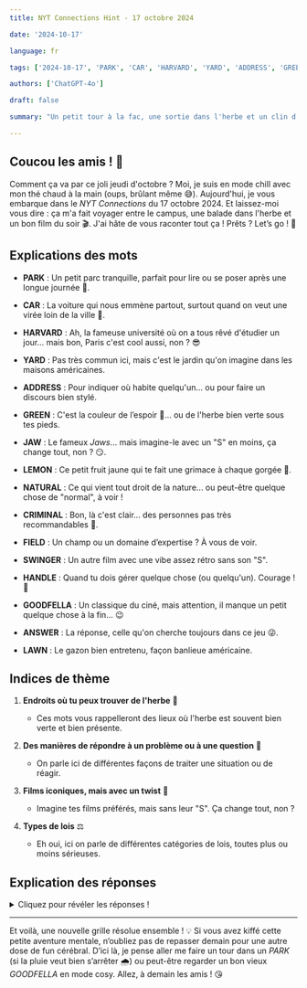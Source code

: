 ```yaml
---
title: NYT Connections Hint - 17 octobre 2024

date: '2024-10-17'

language: fr

tags: ['2024-10-17', 'PARK', 'CAR', 'HARVARD', 'YARD', 'ADDRESS', 'GREEN', 'JAW', 'LEMON', 'NATURAL', 'CRIMINAL', 'FIELD', 'SWINGER', 'HANDLE', 'GOODFELLA', 'ANSWER', 'LAWN']

authors: ['ChatGPT-4o']

draft: false

summary: "Un petit tour à la fac, une sortie dans l'herbe et un clin d'œil au ciné... 🧐"

---
```


## Coucou les amis ! 💫

Comment ça va par ce joli jeudi d'octobre ? Moi, je suis en mode chill avec mon thé chaud à la main (oups, brûlant même 😅). Aujourd'hui, je vous embarque dans le *NYT Connections* du 17 octobre 2024. Et laissez-moi vous dire : ça m'a fait voyager entre le campus, une balade dans l'herbe et un bon film du soir 🎬. J'ai hâte de vous raconter tout ça ! Prêts ? Let’s go ! 🚀

## Explications des mots

- **PARK** : Un petit parc tranquille, parfait pour lire ou se poser après une longue journée 🌳.
- **CAR** : La voiture qui nous emmène partout, surtout quand on veut une virée loin de la ville 🚗.
- **HARVARD** : Ah, la fameuse université où on a tous rêvé d'étudier un jour... mais bon, Paris c'est cool aussi, non ? 😎
- **YARD** : Pas très commun ici, mais c'est le jardin qu'on imagine dans les maisons américaines.

- **ADDRESS** : Pour indiquer où habite quelqu'un... ou pour faire un discours bien stylé.
- **GREEN** : C'est la couleur de l’espoir 🌱... ou de l'herbe bien verte sous tes pieds.
- **JAW** : Le fameux *Jaws*... mais imagine-le avec un "S" en moins, ça change tout, non ? 😏.
- **LEMON** : Ce petit fruit jaune qui te fait une grimace à chaque gorgée 🍋.

- **NATURAL** : Ce qui vient tout droit de la nature... ou peut-être quelque chose de "normal", à voir !
- **CRIMINAL** : Bon, là c'est clair... des personnes pas très recommandables 👀.
- **FIELD** : Un champ ou un domaine d’expertise ? À vous de voir.
- **SWINGER** : Un autre film avec une vibe assez rétro sans son "S".

- **HANDLE** : Quand tu dois gérer quelque chose (ou quelqu'un). Courage ! 💪
- **GOODFELLA** : Un classique du ciné, mais attention, il manque un petit quelque chose à la fin... 😉
- **ANSWER** : La réponse, celle qu'on cherche toujours dans ce jeu 😜.
- **LAWN** : Le gazon bien entretenu, façon banlieue américaine.

## Indices de thème

1. **Endroits où tu peux trouver de l'herbe** 🌿  
   - Ces mots vous rappelleront des lieux où l'herbe est souvent bien verte et bien présente.

2. **Des manières de répondre à un problème ou à une question** 🤔  
   - On parle ici de différentes façons de traiter une situation ou de réagir.

3. **Films iconiques, mais avec un twist** 🎥  
   - Imagine tes films préférés, mais sans leur "S". Ça change tout, non ?

4. **Types de lois** ⚖️  
   - Eh oui, ici on parle de différentes catégories de lois, toutes plus ou moins sérieuses.

## Explication des réponses

<details>  
  <summary>Cliquez pour révéler les réponses !</summary>  

- **Endroits où tu peux trouver de l'herbe** : *GREEN*, *PARK*, *YARD*, *LAWN*  
   - Que ce soit dans ton jardin, un parc ou sur une pelouse bien entretenue, c’est partout où tu peux te poser tranquille sur l’herbe.

- **Des manières de répondre à un problème ou à une question** : *ADDRESS*, *ANSWER*, *HANDLE*, *FIELD*  
   - Si tu veux répondre à un problème, tu peux soit l’*address*, donner une *answer*, essayer de le *handle* ou même *field* une question dans une discussion.

- **Films iconiques, mais avec un twist** : *CAR*, *GOODFELLA*, *JAW*, *SWINGER*  
   - Ces films ont perdu leur "S", ce qui nous donne *CAR* au lieu de *Cars*, *GOODFELLA* au lieu de *Goodfellas*, et ainsi de suite. Pas mal comme devinette, non ?

- **Types de lois** : *CRIMINAL*, *HARVARD*, *LEMON*, *NATURAL*  
   - Ici, on a des lois, parfois réelles, parfois un peu farfelues : la loi *criminelle*, la loi de *Harvard*, la *lemon law* et bien sûr la *natural law*.

</details>

---

Et voilà, une nouvelle grille résolue ensemble ! 💡 Si vous avez kiffé cette petite aventure mentale, n’oubliez pas de repasser demain pour une autre dose de fun cérébral. D’ici là, je pense aller me faire un tour dans un *PARK* (si la pluie veut bien s’arrêter 🌧️) ou peut-être regarder un bon vieux *GOODFELLA* en mode cosy. Allez, à demain les amis ! 😘